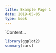 ```yaml
---
title: Example Page 1
date: 2019-05-05
type: book
---
```


`Content...
```r
library(ggplot2)
summary(cars)
```